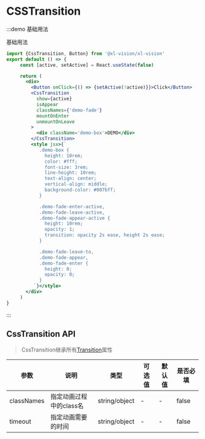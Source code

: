 
# CSSTransition

:::demo 基础用法

基础用法

```jsx
import {CssTransition, Button} from '@xl-vision/xl-vision'
export default () => {
     const [active, setActive] = React.useState(false)

     return (
       <div>
         <Button onClick={() => {setActive(!active)}}>Click</Button>
         <CssTransition
           show={active}
           isAppear
           classNames={'demo-fade'}
           mountOnEnter
           unmountOnLeave
         >
           <div className='demo-box'>DEMO</div>
         </CssTransition>
         <style jsx>{`
            .demo-box {
              height: 10rem;
              color: #fff;
              font-size: 3rem;
              line-height: 10rem;
              text-align: center;
              vertical-align: middle;
              background-color: #007bff;
            }

            .demo-fade-enter-active,
            .demo-fade-leave-active,
            .demo-fade-appear-active {
              height: 10rem;
              opacity: 1;
              transition: opacity 2s ease, height 2s ease;
            }

            .demo-fade-leave-to,
            .demo-fade-appear,
            .demo-fade-enter {
              height: 0;
              opacity: 0;
            }
          `}</style>
       </div>
     )
}

```

:::

## CssTransition API

>CssTransition继承所有[Transition](/#/transition)属性

| 参数   | 说明                                       | 类型            | 可选值 | 默认值 | 是否必填
| ------ | ------------------------------------------ | --------------- | ------ | ------ | --- |
| classNames | 指定动画过程中的class名            | string/object  | -  | -| false|
| timeout | 指定动画需要的时间            | string/object  | -  | -| false|
